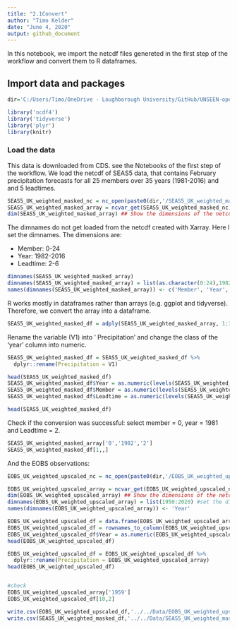 ```yaml
---
title: "2.1Convert"
author: "Timo Kelder"
date: "June 4, 2020"
output: github_document 
---
```


In this notebook, we import the netcdf files genereted in the first step of the workflow and convert them to R dataframes. 

## Import data and packages

```r
dir='C:/Users/Timo/OneDrive - Loughborough University/GitHub/UNSEEN-open/Data'

library('ncdf4')
library('tidyverse')
library('plyr')
library(knitr)

```

### Load the data
This data is downloaded from CDS. see the Notebooks of the first step of the workflow. We load the netcdf of SEAS5 data, that contains February precipitation forecasts for all 25 members over 35 years (1981-2016) and and 5 leadtimes. 
```r
SEAS5_UK_weighted_masked_nc = nc_open(paste0(dir,'/SEAS5_UK_weighted_masked.nc')) # Open the netcdf file
SEAS5_UK_weighted_masked_array = ncvar_get(SEAS5_UK_weighted_masked_nc) # and get the values
dim(SEAS5_UK_weighted_masked_array) ## Show the dimensions of the netcdf file
```
The dimnames do not get loaded from the netcdf created with Xarray. Here I set the dimnames. The dimensions are:

- Member: 0-24
- Year: 1982-2016
- Leadtime: 2-6

```r
dimnames(SEAS5_UK_weighted_masked_array)
dimnames(SEAS5_UK_weighted_masked_array) = list(as.character(0:24),1982:2016,as.character(2:6))
names(dimnames(SEAS5_UK_weighted_masked_array)) <- c('Member', 'Year','Leadtime')
```

R works mostly in dataframes rather than arrays (e.g. ggplot and tidyverse). Therefore, we convert the array into a dataframe.

```r
SEAS5_UK_weighted_masked_df = adply(SEAS5_UK_weighted_masked_array, 1:3) ## Convert the array to a data frame. Split up data by all dimensions (1:3)  
```

Rename the variable (V1) into ' Precipitation' and change the class of the 'year' column into numeric. 

```r
SEAS5_UK_weighted_masked_df = SEAS5_UK_weighted_masked_df %>%
  dplyr::rename(Precipitation = V1)

head(SEAS5_UK_weighted_masked_df)
SEAS5_UK_weighted_masked_df$Year = as.numeric(levels(SEAS5_UK_weighted_masked_df$Year))[SEAS5_UK_weighted_masked_df$Year]
SEAS5_UK_weighted_masked_df$Member = as.numeric(levels(SEAS5_UK_weighted_masked_df$Member))[SEAS5_UK_weighted_masked_df$Member]
SEAS5_UK_weighted_masked_df$Leadtime = as.numeric(levels(SEAS5_UK_weighted_masked_df$Leadtime))[SEAS5_UK_weighted_masked_df$Leadtime]

head(SEAS5_UK_weighted_masked_df)
```

Check if the conversion was successful: select member = 0, year = 1981 and Leadtime = 2. 
```r
SEAS5_UK_weighted_masked_array['0','1982','2']
SEAS5_UK_weighted_masked_df[1,,]
```

And the EOBS observations:

```r
EOBS_UK_weighted_upscaled_nc = nc_open(paste0(dir,'/EOBS_UK_weighted_upscaled.nc'))

EOBS_UK_weighted_upscaled_array = ncvar_get(EOBS_UK_weighted_upscaled_nc) # and get the values
dim(EOBS_UK_weighted_upscaled_array) ## Show the dimensions of the netcdf file
dimnames(EOBS_UK_weighted_upscaled_array) = list(1950:2020) #set the dimnames as the years 1950-2020
names(dimnames(EOBS_UK_weighted_upscaled_array)) <- 'Year'

EOBS_UK_weighted_upscaled_df = data.frame(EOBS_UK_weighted_upscaled_array) ## Convert the array to a data frame.
EOBS_UK_weighted_upscaled_df = rownames_to_column(EOBS_UK_weighted_upscaled_df, var="Year")
EOBS_UK_weighted_upscaled_df$Year = as.numeric(EOBS_UK_weighted_upscaled_df$Year)
head(EOBS_UK_weighted_upscaled_df)

EOBS_UK_weighted_upscaled_df = EOBS_UK_weighted_upscaled_df %>%
  dplyr::rename(Precipitation = EOBS_UK_weighted_upscaled_array)
head(EOBS_UK_weighted_upscaled_df)


#check
EOBS_UK_weighted_upscaled_array['1959']
EOBS_UK_weighted_upscaled_df[10,2]

```

```r
write.csv(EOBS_UK_weighted_upscaled_df,'../../Data/EOBS_UK_weighted_upscaled_df.csv')
write.csv(SEAS5_UK_weighted_masked_df,'../../Data/SEAS5_UK_weighted_masked_df.csv')
```

